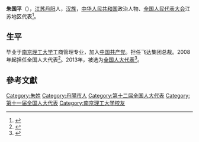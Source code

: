 '''朱国平'''（{{bd|1960年||}}），[[江苏|江苏]][[丹阳|丹阳]]人，[[汉族|汉族]]，[[中华人民共和国|中华人民共和国]]政治人物、[[全国人民代表大会|全国人民代表大会]]江苏地区代表<ref>{{cite web|author=新华网|title=第十一届全国人大代表|url=http://news.xinhuanet.com/ziliao/2008-03/03/content_7708230.htm?node=36628|publisher=新华网|accessdate=2014-01-07|archive-date=2014-01-10|archive-url=https://web.archive.org/web/20140110211415/http://news.xinhuanet.com/ziliao/2008-03/03/content_7708230.htm?node=36628|dead-url=no}}</ref>。

==生平==
毕业于[[南京理工大学|南京理工大学]]工商管理专业，加入[[中国共产党|中国共产党]]。担任飞达集团总裁。2008年起担任全国人大代表<ref>{{cite news|title=全国人大代表信息-朱国平|url= http://210.82.31.1:8084/delegate/viewDelegate.action?dbid=110722|accessdate=2013-04-05|newspaper=全国人大网|archive-url=https://web.archive.org/web/20140318095025/http://www.npc.gov.cn/delegate/viewDelegate.action?dbid=110722|archive-date=2014-03-18|dead-url=yes}}</ref>。2013年，被选为[[全国人大代表|全国人大代表]]<ref>{{cite news|title=全国人大代表信息-朱国平|url= http://210.82.31.1:8084/delegate/viewDelegate.action?dbid=120694|accessdate=2013-03-28|newspaper=全国人大网|archive-url=https://web.archive.org/web/20140318104036/http://www.npc.gov.cn/delegate/viewDelegate.action?dbid=120694|archive-date=2014-03-18|dead-url=yes}}</ref>。

==參考文獻==
{{reflist}}

{{中国政治人物小作品}}
{{DEFAULTSORT:Z}}
[[Category:朱姓|Category:朱姓]]
[[Category:丹陽市人|Category:丹陽市人]]
[[Category:第十二届全国人大代表|Category:第十二届全国人大代表]]
[[Category:第十一届全国人大代表|Category:第十一届全国人大代表]]
[[Category:南京理工大学校友|Category:南京理工大学校友]]
